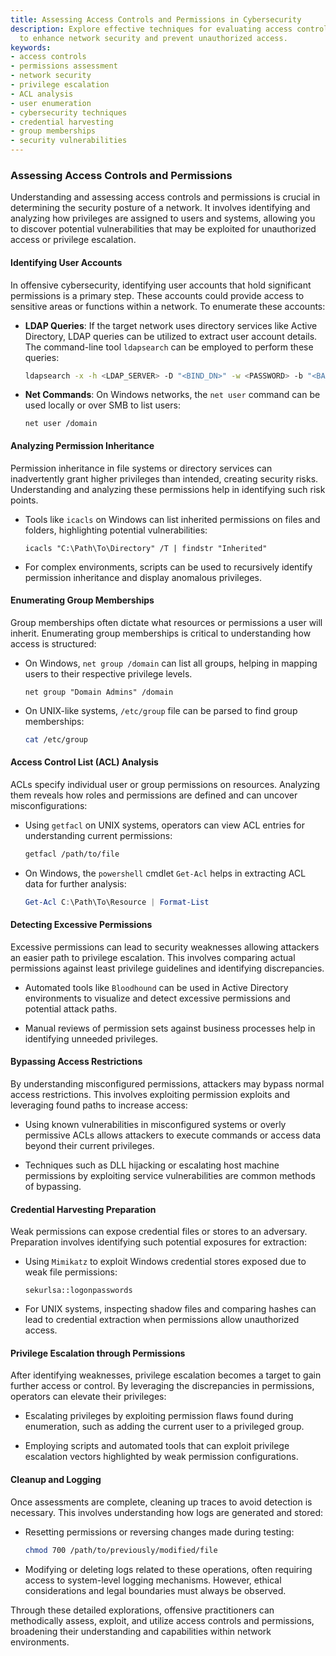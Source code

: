 ```yaml
---
title: Assessing Access Controls and Permissions in Cybersecurity
description: Explore effective techniques for evaluating access controls and permissions
  to enhance network security and prevent unauthorized access.
keywords:
- access controls
- permissions assessment
- network security
- privilege escalation
- ACL analysis
- user enumeration
- cybersecurity techniques
- credential harvesting
- group memberships
- security vulnerabilities
---
```


### Assessing Access Controls and Permissions

Understanding and assessing access controls and permissions is crucial in determining the security posture of a network. It involves identifying and analyzing how privileges are assigned to users and systems, allowing you to discover potential vulnerabilities that may be exploited for unauthorized access or privilege escalation.

#### Identifying User Accounts

In offensive cybersecurity, identifying user accounts that hold significant permissions is a primary step. These accounts could provide access to sensitive areas or functions within a network. To enumerate these accounts:

- **LDAP Queries**: If the target network uses directory services like Active Directory, LDAP queries can be utilized to extract user account details. The command-line tool `ldapsearch` can be employed to perform these queries:

  ```bash
  ldapsearch -x -h <LDAP_SERVER> -D "<BIND_DN>" -w <PASSWORD> -b "<BASE_DN>" "(objectClass=person)" cn uid
  ```

- **Net Commands**: On Windows networks, the `net user` command can be used locally or over SMB to list users:

  ```shell
  net user /domain
  ```

#### Analyzing Permission Inheritance

Permission inheritance in file systems or directory services can inadvertently grant higher privileges than intended, creating security risks. Understanding and analyzing these permissions help in identifying such risk points.

- Tools like `icacls` on Windows can list inherited permissions on files and folders, highlighting potential vulnerabilities:

  ```shell
  icacls "C:\Path\To\Directory" /T | findstr "Inherited"
  ```

- For complex environments, scripts can be used to recursively identify permission inheritance and display anomalous privileges.

#### Enumerating Group Memberships

Group memberships often dictate what resources or permissions a user will inherit. Enumerating group memberships is critical to understanding how access is structured:

- On Windows, `net group /domain` can list all groups, helping in mapping users to their respective privilege levels.
  
  ```shell
  net group "Domain Admins" /domain
  ```

- On UNIX-like systems, `/etc/group` file can be parsed to find group memberships:

  ```bash
  cat /etc/group
  ```

#### Access Control List (ACL) Analysis

ACLs specify individual user or group permissions on resources. Analyzing them reveals how roles and permissions are defined and can uncover misconfigurations:

- Using `getfacl` on UNIX systems, operators can view ACL entries for understanding current permissions:

  ```bash
  getfacl /path/to/file
  ```

- On Windows, the `powershell` cmdlet `Get-Acl` helps in extracting ACL data for further analysis:

  ```powershell
  Get-Acl C:\Path\To\Resource | Format-List
  ```

#### Detecting Excessive Permissions

Excessive permissions can lead to security weaknesses allowing attackers an easier path to privilege escalation. This involves comparing actual permissions against least privilege guidelines and identifying discrepancies.

- Automated tools like `Bloodhound` can be used in Active Directory environments to visualize and detect excessive permissions and potential attack paths.
  
- Manual reviews of permission sets against business processes help in identifying unneeded privileges.

#### Bypassing Access Restrictions

By understanding misconfigured permissions, attackers may bypass normal access restrictions. This involves exploiting permission exploits and leveraging found paths to increase access:

- Using known vulnerabilities in misconfigured systems or overly permissive ACLs allows attackers to execute commands or access data beyond their current privileges.

- Techniques such as DLL hijacking or escalating host machine permissions by exploiting service vulnerabilities are common methods of bypassing.

#### Credential Harvesting Preparation

Weak permissions can expose credential files or stores to an adversary. Preparation involves identifying such potential exposures for extraction:

- Using `Mimikatz` to exploit Windows credential stores exposed due to weak file permissions:

  ```shell
  sekurlsa::logonpasswords
  ```

- For UNIX systems, inspecting shadow files and comparing hashes can lead to credential extraction when permissions allow unauthorized access.

#### Privilege Escalation through Permissions

After identifying weaknesses, privilege escalation becomes a target to gain further access or control. By leveraging the discrepancies in permissions, operators can elevate their privileges:

- Escalating privileges by exploiting permission flaws found during enumeration, such as adding the current user to a privileged group.

- Employing scripts and automated tools that can exploit privilege escalation vectors highlighted by weak permission configurations.

#### Cleanup and Logging

Once assessments are complete, cleaning up traces to avoid detection is necessary. This involves understanding how logs are generated and stored:

- Resetting permissions or reversing changes made during testing:

  ```bash
  chmod 700 /path/to/previously/modified/file
  ```

- Modifying or deleting logs related to these operations, often requiring access to system-level logging mechanisms. However, ethical considerations and legal boundaries must always be observed.

Through these detailed explorations, offensive practitioners can methodically assess, exploit, and utilize access controls and permissions, broadening their understanding and capabilities within network environments.